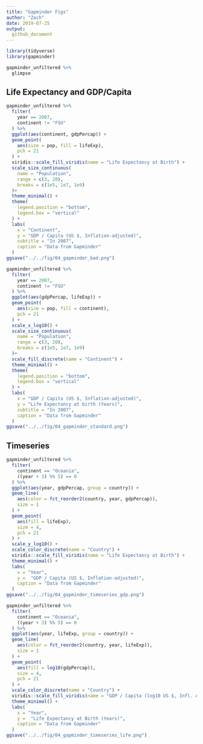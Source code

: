```yaml
---
title: "Gapminder Figs"
author: "Zach"
date: 2019-07-25
output:
  github_document
---
```


```r
library(tidyverse)
library(gapminder)
```

```r
gapminder_unfiltered %>%
  glimpse
```

## Life Expectancy and GDP/Capita

```r
gapminder_unfiltered %>%
  filter(
    year == 2007,
    continent != "FSU"
  ) %>%
  ggplot(aes(continent, gdpPercap)) +
  geom_point(
    aes(size = pop, fill = lifeExp),
    pch = 21
  ) +
  viridis::scale_fill_viridis(name = "Life Expectancy at Birth") +
  scale_size_continuous(
    name = "Population",
    range = c(3, 20),
    breaks = c(1e5, 1e7, 1e9)
  )+
  theme_minimal() +
  theme(
    legend.position = "bottom",
    legend.box = "vertical"
  ) +
  labs(
    x = "Continent",
    y = "GDP / Capita (US $, Inflation-adjusted)",
    subtitle = "In 2007",
    caption = "Data from Gapminder"
  )
ggsave("../../fig/04_gapminder_bad.png")
```

```r
gapminder_unfiltered %>%
  filter(
    year == 2007,
    continent != "FSU"
  ) %>%
  ggplot(aes(gdpPercap, lifeExp)) +
  geom_point(
    aes(size = pop, fill = continent),
    pch = 21
  ) +
  scale_x_log10() +
  scale_size_continuous(
    name = "Population",
    range = c(3, 20),
    breaks = c(1e5, 1e7, 1e9)
  )+
  scale_fill_discrete(name = "Continent") +
  theme_minimal() +
  theme(
    legend.position = "bottom",
    legend.box = "vertical"
  ) +
  labs(
    x = "GDP / Capita (US $, Inflation-adjusted)",
    y = "Life Expectancy at birth (Years)",
    subtitle = "In 2007",
    caption = "Data from Gapminder"
  )
ggsave("../../fig/04_gapminder_standard.png")
```

## Timeseries

```r
gapminder_unfiltered %>%
  filter(
    continent == "Oceania",
    ((year + 3) %% 5) == 0
  ) %>%
  ggplot(aes(year, gdpPercap, group = country)) +
  geom_line(
    aes(color = fct_reorder2(country, year, gdpPercap)),
    size = 1
  ) +
  geom_point(
    aes(fill = lifeExp),
    size = 4,
    pch = 21
  ) +
  scale_y_log10() +
  scale_color_discrete(name = "Country") +
  viridis::scale_fill_viridis(name = "Life Expectancy at Birth") +
  theme_minimal() +
  labs(
    x = "Year",
    y =  "GDP / Capita (US $, Inflation-adjusted)",
    caption = "Data from Gapminder"
  )
ggsave("../../fig/04_gapminder_timeseries_gdp.png")
```

```r
gapminder_unfiltered %>%
  filter(
    continent == "Oceania",
    ((year + 3) %% 5) == 0
  ) %>%
  ggplot(aes(year, lifeExp, group = country)) +
  geom_line(
    aes(color = fct_reorder2(country, year, lifeExp)),
    size = 1
  ) +
  geom_point(
    aes(fill = log10(gdpPercap)),
    size = 4,
    pch = 21
  ) +
  scale_color_discrete(name = "Country") +
  viridis::scale_fill_viridis(name = "GDP / Capita (log10 US $, Infl. Adj.)") +
  theme_minimal() +
  labs(
    x = "Year",
    y =  "Life Expectancy at Birth (Years)",
    caption = "Data from Gapminder"
  )
ggsave("../../fig/04_gapminder_timeseries_life.png")
```
